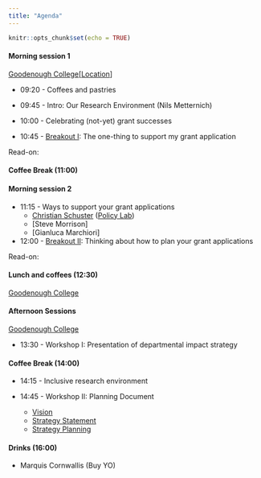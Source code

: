 ```yaml
---
title: "Agenda"
---
```




```r
knitr::opts_chunk$set(echo = TRUE)
```



#### Morning session 1 
[Goodenough College](https://www.goodenough.ac.uk)[[Location](https://goo.gl/maps/cexnUGb41a4Li7hd6)]

* 09:20 - Coffees and pastries
* 09:45 - Intro: Our Research Environment (Nils Metternich)
* 10:00 - Celebrating (not-yet) grant successes
  <!-- + [Meg Russell](https://www.ucl.ac.uk/constitution-unit/about-us/people/professor-meg-russell) -->
  <!-- + [Lauge Poulsen](https://www.ucl.ac.uk/political-science/people/academic-teaching-and-research-staff/professor-lauge-poulsen) -->
  <!-- + [Veronika Fikfak](https://www.humanrightsnudge.com) -->
  
* 10:45 - [Breakout I](https://nilswmetternich.github.io/ResearchUCLDay/workshop1.html): The one-thing to support my grant application

Read-on:

<!-- * [Effects of evidence-use in public policy](https://sumtxt.github.io/DEPP/course/course-10.html) -->
<!-- * [The Impact of the Social Sciences](https://methods.sagepub.com/book/the-impact-of-the-social-sciences) -->
<!-- * [Understanding the Societal Impact of the Social Sciences and Humanities](https://www.frontiersin.org/articles/10.3389/frma.2021.696804/full) -->
<!-- * [Four models of research-policy relations](https://www.nature.com/articles/s41599-017-0042-z) -->

#### Coffee Break (11:00)

#### Morning session 2 

* 11:15 - Ways to support your grant applications 
  + [Christian Schuster](https://www.christianschuster.net) ([Policy Lab](https://www.ucl.ac.uk/policy-lab/ucl-policy-lab))
  + [Steve Morrison]
  + [Gianluca Marchiori]
    <!-- + [Talk resource I](https://liveuclac.sharepoint.com/sites/AH-SHSIntranet/SitePages/Joint-Faculties-Research.aspx) -->
    <!-- + [Talk resource II](https://www.ucl.ac.uk/research/support-staff/funding-ucl-research-innovation-global-engagement) -->
* 12:00 - [Breakout II](https://nilswmetternich.github.io/ResearchUCLDay/workshop2.html): Thinking about how to plan your grant applications

Read-on:

<!-- * [Resources I](https://www.research-strategy.admin.cam.ac.uk/pathwaytoimpact/index.html) -->
<!-- * [Resources II](https://www.eui.eu/Documents/MWP/AcademicCareers/ACO-conf-201819/LeveridgeBruun-UCL.pdf) -->
<!-- * [Resources III](https://www.ucl.ac.uk/research/domains/sites/research_domains/files/what-is-impact.pdf) -->
<!-- * [Resources IV](https://www.mpls.ox.ac.uk/public-engagement/top-tips/funding-pathways-to-impact-and-other-funding-schemes) -->
<!-- * [Resources V](https://impact.wp.st-andrews.ac.uk/pathways-to-impact/) -->


#### Lunch and coffees (12:30) 
[Goodenough College](https://www.goodenough.ac.uk)


#### Afternoon Sessions 
[Goodenough College](https://www.goodenough.ac.uk)

* 13:30 - Workshop I: Presentation of departmental impact strategy

#### Coffee Break (14:00)

* 14:15 - Inclusive research environment
  
* 14:45 - Workshop II: Planning Document
  + [Vision](https://liveuclac.sharepoint.com/:b:/s/PoliticalScienceDepartmentalResearchCommittee/EZQaP2RAeKBBrKZGEi_3jpQBj8CQ6U5YBjW_xt6MW-jbIQ?e=eZFuIp)
  + [Strategy Statement](https://liveuclac.sharepoint.com/:b:/s/PoliticalScienceDepartmentalResearchCommittee/EZswjHySyP5Bgkq9qmxZln0BLMzgL-K6d4Kto0CdprwRLw?e=odwUNC)
  + [Strategy Planning](https://liveuclac.sharepoint.com/:b:/s/PoliticalScienceDepartmentalResearchCommittee/ESK7CbXnf1NAmBHOIL9qN2QBk4Y6PYgwSHQqCI48CWWKkA?e=gf9CTq)


#### Drinks (16:00) 
* Marquis Cornwallis (Buy YO)


